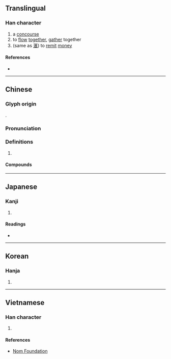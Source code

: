 {{also|滙|汇}}
{{character info/new}}
==Translingual==

===Han character===
{{Han char|rn=22|rad=匚|as=11|sn=13|four=71711|canj=SEOG|ids=⿷匚淮}}

# a [[concourse]]
# to [[flow]] [[together]], [[gather]] together
# (same as [[滙]]) to [[remit]] [[money]]

====References====
* {{Han ref|kx=0154.150|dkj=02644|dj=0346.180|hdz=10089.100|uh=532F|ud=21295|bh=B6D7|bd=46807}}

----

==Chinese==
{{zh-forms|s=汇|alt=滙}}

===Glyph origin===
{{Han etym}}
{{Han compound|匚|淮|c1=s|c2=p|ls=psc}}.

===Pronunciation===
{{zh-pron
|m=huì,kuì
|c=wui6
|mc=y
|oc=y
|ma=
|cat=n,v
}}

===Definitions===
{{zh-hanzi}}

# {{rfdef|lang=zh}}

====Compounds====
{{zh-der|匯報|匯編|匯編程序|匯編語言|匯兌|匯費|匯合|匯集|匯價|匯聚|匯款|匯流|匯攏|匯率|匯票|匯融|匯演|匯展|匯注|匯總|國外匯兌|即期匯票|信匯|匯錢|外匯|中心匯率|匯付|套匯|外匯銀行|匯市|外匯市場|匯流排|匯信|固定匯率|匯銀|外匯存底|外匯匯率|創匯|三角套匯|單張匯票|外匯管制|匯水|僑匯|用匯|百老匯|換匯|掛牌匯率|浮動匯率|票匯|押匯|語匯|變動匯率|結匯|總匯|郵匯|遠期外匯|電匯|融匯|郵政匯票}}

----

==Japanese==

===Kanji===
{{ja-kanji|grade=|rs=匚11}}

# {{defn|lang=ja|sort=匚11}}

====Readings====
* {{ja-readings
|goon=え<ゑ
|kanon=かい<くわい
|kun=めぐ-る}}

----

==Korean==

===Hanja===
{{ko-hanja|hangeul=회|rv=hoe|mr=hoe}}

# {{defn|lang=ko|sort=匚11}}

----

==Vietnamese==

===Han character===
{{vi-hantu|[[hối]], [[vị]]|rs=匚11}}

# {{defn|lang=vi|sort=匚11}}

====References====
* [http://nomfoundation.org/common/nom_details.php?codepoint=532f&img=1 Nom Foundation]